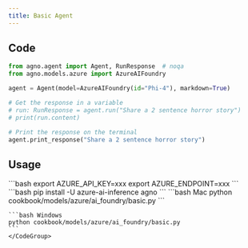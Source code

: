 ```yaml
---
title: Basic Agent
---
```


## Code

```python cookbook/models/azure/ai_foundry/basic.py
from agno.agent import Agent, RunResponse  # noqa
from agno.models.azure import AzureAIFoundry

agent = Agent(model=AzureAIFoundry(id="Phi-4"), markdown=True)

# Get the response in a variable
# run: RunResponse = agent.run("Share a 2 sentence horror story")
# print(run.content)

# Print the response on the terminal
agent.print_response("Share a 2 sentence horror story")
```

## Usage

<Steps>
  <Snippet file="create-venv-step.mdx" />

  <Step title="Set your API key">
    ```bash
    export AZURE_API_KEY=xxx
    export AZURE_ENDPOINT=xxx
    ```
  </Step>

  <Step title="Install libraries">
    ```bash
    pip install -U azure-ai-inference agno
    ```
  </Step>

  <Step title="Run Agent">
    <CodeGroup>
    ```bash Mac
    python cookbook/models/azure/ai_foundry/basic.py
    ```

    ```bash Windows
    python cookbook/models/azure/ai_foundry/basic.py
    ```
    </CodeGroup>
  </Step>
</Steps>